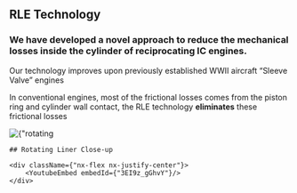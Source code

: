 ## RLE Technology

### We have developed a novel approach to reduce the mechanical losses inside the cylinder of reciprocating IC engines.

Our technology improves upon previously established WWII aircraft “Sleeve Valve” engines

In conventional engines, most of the frictional losses comes from the piston ring and cylinder wall contact, the RLE technology **eliminates** these frictional losses


<div className={"nx-w-full nx-flex nx-flex-col nx-pt-12"}>
    <div className={"nx-flex nx-justify-center"}>
        <Image
            priority
            src={rotatingliners}
            alt={"rotating liners"}
        />
    </div>

    ## Rotating Liner Close-up

    <div className={"nx-flex nx-justify-center"}>
        <YoutubeEmbed embedId={"3EI9z_gGhvY"}/>
    </div>
</div>